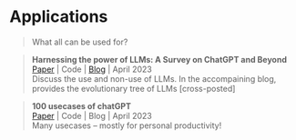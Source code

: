# Applications
> What all can be used for?


> **Harnessing the power of LLMs: A Survey on ChatGPT and Beyond **\
[Paper](https://arxiv.org/abs/2304.15004) | Code | [Blog](https://github.com/Mooler0410/LLMsPracticalGuide) | April 2023 \
Discuss the use and non-use of LLMs. In the accompaining blog, provides the evolutionary tree of LLMs
[cross-posted]

> **100 usecases of chatGPT **\
[Paper](https://ai.gov.ae/wp-content/uploads/2023/04/406.-Generative-AI-Guide_ver1-EN.pdf) | Code | Blog | April 2023 \
Many usecases -- mostly for personal productivity!